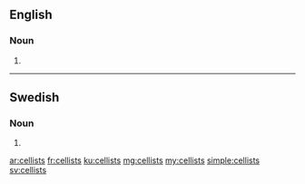 ==English==

===Noun===
{{head|en|plural}}

# {{plural of|cellist|lang=en|nocat=1}}

----

==Swedish==

===Noun===
{{head|sv|noun form}}

# {{sv-noun-form-indef-gen|cellist}}

[[ar:cellists]]
[[fr:cellists]]
[[ku:cellists]]
[[mg:cellists]]
[[my:cellists]]
[[simple:cellists]]
[[sv:cellists]]